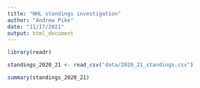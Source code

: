 ```yaml
---
title: "NHL standings investigation"
author: "Andrew Pike"
date: "11/17/2021"
output: html_document
---
```



```r

library(readr)

standings_2020_21 <- read_csv("data/2020_21_standings.csv")

summary(standings_2020_21)
```


